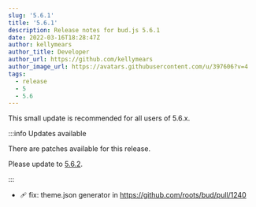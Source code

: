 ```yaml
---
slug: '5.6.1'
title: '5.6.1'
description: Release notes for bud.js 5.6.1
date: 2022-03-16T18:28:47Z
author: kellymears
author_title: Developer
author_url: https://github.com/kellymears
author_image_url: https://avatars.githubusercontent.com/u/397606?v=4
tags:
  - release
  - 5
  - 5.6
---
```


<!--This file is generated-->

This small update is recommended for all users of 5.6.x.

<!--truncate-->

:::info Updates available

There are patches available for this release.

Please update to [5.6.2](https://bud.js.org/releases/5.6.2).

:::

- 🩹 fix: theme.json generator in https://github.com/roots/bud/pull/1240
